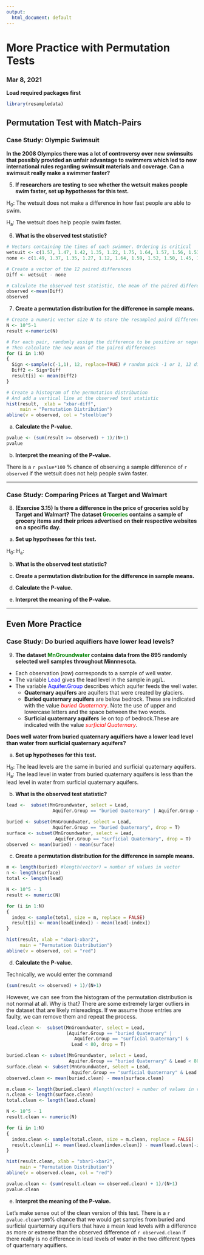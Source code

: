 ```yaml
---
output:
  html_document: default
---
```


# More Practice with Permutation Tests
### Mar 8, 2021

**Load required packages first**
```r
library(resampledata)
```

## Permutation Test with Match-Pairs 
### Case Study: Olympic Swimsuit

**In the 2008 Olympics there was a lot of controversy over new swimsuits that possibly provided an unfair advantage to swimmers
which led to new international rules regarding swimsuit materials and coverage. Can a swimsuit really make a swimmer faster?**

5. **If researchers are testing to see whether the wetsuit makes people swim faster, set up hypotheses for this test.**

H~0~: The wetsuit does not make a difference in how fast people are able to swim.

H~a~: The wetsuit does help people swim faster.

6. **What is the observed test statistic?** 

```r
# Vectors containing the times of each swimmer. Ordering is critical
wetsuit <- c(1.57, 1.47, 1.42, 1.35, 1.22, 1.75, 1.64, 1.57, 1.56, 1.53, 1.49, 1.51)
none <- c(1.49, 1.37, 1.35, 1.27, 1.12, 1.64, 1.59, 1.52, 1.50, 1.45, 1.44, 1.41)

# Create a vector of the 12 paired differences
Diff <- wetsuit - none

# Calculate the observed test statistic, the mean of the paired differences
observed <-mean(Diff) 
observed
```

7. **Create a permutation distribution for the difference in sample means.**

```r
# Create a numeric vector size N to store the resampled paird differences
N <- 10^5-1
result <-numeric(N)

# For each pair, randomly assign the difference to be positive or negative.
# Then calculate the new mean of the paired differences
for (i in 1:N)
{
  Sign <-sample(c(-1,1), 12, replace=TRUE) # random pick -1 or 1, 12 different times (1, -1, 1,1, -1 ...)
  Diff2 <- Sign*Diff
  result[i] <- mean(Diff2)
}

# Create a histogram of the permutation distribution
# And add a vertical line at the observed test statistic
hist(result,  xlab = "xbar-diff",
     main = "Permutation Distribution")
abline(v = observed, col = "steelblue")
```

a. **Calculate the P-value.**

```r
pvalue <- (sum(result >= observed) + 1)/(N+1)
pvalue
```

b. **Interpret the meaning of the P-value.**

There is a `r pvalue*100` % chance of observing a sample difference of `r observed` if the wetsuit does not help people swim faster.

------

### Case Study: Comparing Prices at Target and Walmart

8. **(Exercise 3.15) Is there a difference in the price of groceries sold by Target and Walmart? The dataset <font color="green">Groceries</font> contains a sample of grocery items and their prices advertised on their respective websites on a specific day.**

a. **Set up hypotheses for this test.**

H~0~:
H~a~: 

b. **What is the observed test statistic?** 

c. **Create a permutation distribution for the difference in sample means.**

d. **Calculate the P-value.**

e. **Interpret the meaning of the P-value.**

-------

## Even More Practice
### Case Study: Do buried aquifiers have lower lead levels?

9. **The dataset <font color="green">MnGroundwater</font> contains data from the 895 randomly selected well samples throughout Minnnesota.**

+ Each observation (row) corresponds to a sample of well water.
+ The variable <font color="blue">Lead</font> gives the lead level in the sample in $\mu$g/L.
+ The variable <font color="blue">Aquifer.Group</font> describes which aquifer feeds the well water.
  + **Quaternary aquifers** are aquifers that were created by glaciers. 
  + **Buried quaternary aquifers** are below bedrock. These are indicated with the value <font color="red">*buried Quaternary*</font>. Note the use of upper and lowercase letters and the space between the two words.
  + **Surficial quaternary aquifers** lie on top of bedrock.These are indicated with the value <font color="red">*surficial Quaternary*</font>.

**Does well water from buried quaternary aquifiers have a lower lead level than water from surficial quaternary aquifers?**

a. **Set up hypotheses for this test.**

H~0~: The lead levels are the same in buried and surficial quaternary aquifers.
H~a~: The lead level in water from buried quaternary aquifers is less than the lead level in water from surficial quaternary aquifers.

b. **What is the observed test statistic?** 

```r
lead <-  subset(MnGroundwater, select = Lead,
                 Aquifer.Group == "buried Quaternary" | Aquifer.Group == "surficial Quaternary", drop = T)

buried <- subset(MnGroundwater, select = Lead,
                 Aquifer.Group == "buried Quaternary", drop = T)
surface <- subset(MnGroundwater, select = Lead,
                  Aquifer.Group == "surficial Quaternary", drop = T)
observed <- mean(buried) - mean(surface)
```

c. **Create a permutation distribution for the difference in sample means.**

```r
m <- length(buried) #length(vector) = number of values in vector
n <- length(surface)
total <- length(lead)

N <- 10^5 - 1
result <- numeric(N)

for (i in 1:N)
{
  index <- sample(total, size = m, replace = FALSE)
  result[i] <- mean(lead[index]) - mean(lead[-index])
}

hist(result, xlab = "xbar1-xbar2",
     main = "Permutation Distribution")
abline(v = observed, col = "red")
```

d. **Calculate the P-value.**

Technically, we would enter the command

```r
(sum(result <= observed) + 1)/(N+1)
```

However, we can see from the histogram of the permutation distribution is not normal at all.
Why is that? There are some extremely larger outliers in the dataset that are likely
misreadings. If we assume those entries are faulty, we can remove them and repeat the process.

```r
lead.clean <-  subset(MnGroundwater, select = Lead,
                      (Aquifer.Group == "buried Quaternary" | 
                         Aquifer.Group == "surficial Quaternary") & 
                        Lead < 80, drop = T)

buried.clean <- subset(MnGroundwater, select = Lead,
                       Aquifer.Group == "buried Quaternary" & Lead < 80, drop = T)
surface.clean <- subset(MnGroundwater, select = Lead,
                        Aquifer.Group == "surficial Quaternary" & Lead < 80, drop = T)
observed.clean <- mean(buried.clean) - mean(surface.clean)

m.clean <- length(buried.clean) #length(vector) = number of values in vector
n.clean <- length(surface.clean)
total.clean <- length(lead.clean)

N <- 10^5 - 1
result.clean <- numeric(N)

for (i in 1:N)
{
  index.clean <- sample(total.clean, size = m.clean, replace = FALSE)
  result.clean[i] <- mean(lead.clean[index.clean]) - mean(lead.clean[-index.clean])
}

hist(result.clean, xlab = "xbar1-xbar2",
     main = "Permutation Distribution")
abline(v = observed.clean, col = "red")

pvalue.clean <- (sum(result.clean <= observed.clean) + 1)/(N+1)
pvalue.clean
```

e. **Interpret the meaning of the P-value.**

Let's make sense out of the clean version of this test. There is a `r pvalue.clean*100`% chance that we would get samples from buried and surficial quarternary aquifiers that have a mean lead levels with a difference as more or extreme than the observed difference of `r observed.clean` if there really is no difference in lead levels of water in the two different types of quarternary aquifiers.
